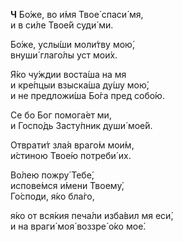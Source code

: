 **Ч** Бо́же, во и́мя Твое́ спаси́ мя,  
и в си́ле Твое́й суди́ ми.

Бо́же, услы́ши моли́тву мою́,  
внуши́ глаго́лы уст мои́х.

Я́ко чу́ждии воста́ша на мя  
и кре́пцыи взыска́ша ду́шу мою́,  
и не предложи́ша Бо́га пред собо́ю.

Се бо Бог помога́ет ми,  
и Госпо́дь Засту́пник души́ мое́й.

Отврати́т зла́я враго́м мои́м,  
и́стиною Твое́ю потреби́ их.

Во́лею пожру́ Тебе́,  
испове́мся и́мени Твоему́,  
Го́споди, я́ко бла́го,

я́ко от вся́кия печа́ли изба́вил мя еси́,  
и на враги́ моя́ воззре́ о́ко мое́.
